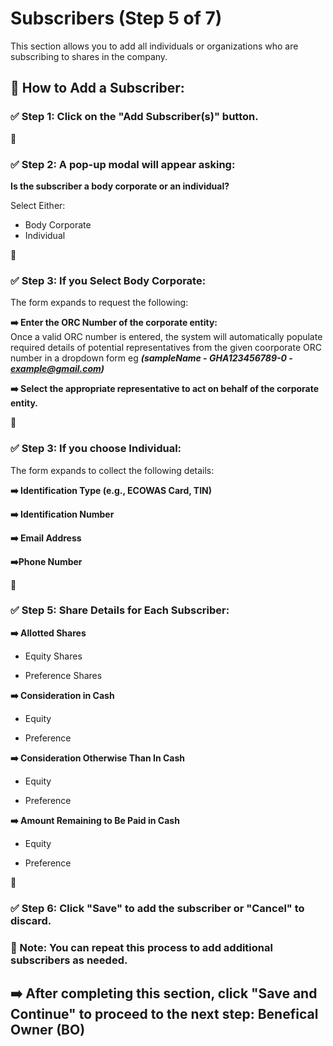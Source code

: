# Subscribers (Step 5 of 7)

This section allows you to add all individuals or organizations who are subscribing to shares in the company.

## 📝 How to Add a Subscriber:

### ✅ Step 1: Click on the "Add Subscriber(s)" button.

📸 

### ✅ Step 2: A pop-up modal will appear asking:

**Is the subscriber a body corporate or an individual?**

Select Either:
- Body Corporate
- Individual

📸 
### ✅ Step 3: If you Select Body Corporate:

The form expands to request the following:

**➡️ Enter the ORC Number of the corporate entity:**  
Once a valid ORC number is entered, the system will automatically populate required details of potential representatives from the given coorporate ORC number in a dropdown form
eg ***(sampleName - GHA123456789-0 - example@gmail.com)***

**➡️ Select the appropriate representative to act on behalf of the corporate entity.**

📸 

### ✅ Step 3:  If you choose Individual:

The form expands to collect the following details:

**➡️ Identification Type (e.g., ECOWAS Card, TIN)**

**➡️ Identification Number**

**➡️ Email Address**

**➡️Phone Number**

📸 

### ✅ Step 5: Share Details for Each Subscriber:

**➡️ Allotted Shares**

- Equity Shares

- Preference Shares

**➡️ Consideration in Cash**

- Equity

- Preference

**➡️ Consideration Otherwise Than In Cash**

- Equity

- Preference

**➡️ Amount Remaining to Be Paid in Cash**

- Equity

- Preference

📸 

### ✅ Step 6: Click "Save" to add the subscriber or "Cancel" to discard.

### **📌 Note:** You can repeat this process to add additional subscribers as needed.
## ➡️ After completing this section, click "Save and Continue" to proceed to the next step: Benefical Owner (BO)